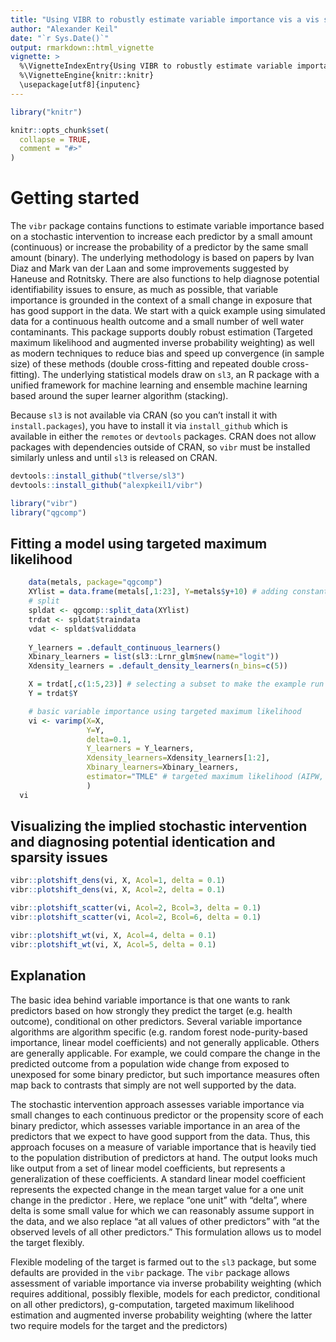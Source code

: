 ```yaml
---
title: "Using VIBR to robustly estimate variable importance vis a vis stochastic interventions"
author: "Alexander Keil"
date: "`r Sys.Date()`"
output: rmarkdown::html_vignette
vignette: >
  %\VignetteIndexEntry{Using VIBR to robustly estimate variable importance vis a vis stochastic interventions}
  %\VignetteEngine{knitr::knitr}
  \usepackage[utf8]{inputenc}
---
```


```r
library("knitr")
```

```r
knitr::opts_chunk$set(
  collapse = TRUE,
  comment = "#>"
)
```

# Getting started
The `vibr` package contains functions to estimate variable importance based on a stochastic intervention to increase each predictor by a small amount (continuous) or increase the probability of a predictor by the same small amount (binary). The underlying methodology is based on papers by Ivan Diaz and Mark van der Laan and some improvements suggested by Haneuse and Rotnitsky. There are also functions to help diagnose potential identifiability issues to ensure, as much as possible, that variable importance is grounded in the context of a small change in exposure that has good support in the data. We start with a quick example using simulated data for a continuous health outcome and a small number of well water contaminants. This package supports doubly robust estimation (Targeted maximum likelihood and augmented inverse probability weighting) as well as modern techniques to reduce bias and speed up convergence (in sample size) of these methods (double cross-fitting and repeated double cross-fitting). The underlying statistical models draw on `sl3`, an R package with a unified framework for machine learning and ensemble machine learning based around the super learner algorithm (stacking).

Because `sl3` is not available via CRAN (so you can't install it with `install.packages`), you have to install it via `install_github` which is available in either the `remotes` or `devtools` packages. CRAN does not allow packages with dependencies outside of CRAN, so `vibr` must be installed similarly unless and until `sl3` is released on CRAN.
```r
devtools::install_github("tlverse/sl3")
devtools::install_github("alexpkeil1/vibr")
```

```r
library("vibr")
library("qgcomp")

```


## Fitting a model using targeted maximum likelihood
```r
    data(metals, package="qgcomp")
    XYlist = data.frame(metals[,1:23], Y=metals$y+10) # adding constant to Y purely for illustration
    # split 
    spldat <- qgcomp::split_data(XYlist)
    trdat <- spldat$traindata
    vdat <- spldat$validdata
    
    Y_learners = .default_continuous_learners()
    Xbinary_learners = list(sl3::Lrnr_glm$new(name="logit"))
    Xdensity_learners = .default_density_learners(n_bins=c(5))

    X = trdat[,c(1:5,23)] # selecting a subset to make the example run faster
    Y = trdat$Y

    # basic variable importance using targeted maximum likelihood
    vi <- varimp(X=X, 
                 Y=Y, 
                 delta=0.1, 
                 Y_learners = Y_learners,
                 Xdensity_learners=Xdensity_learners[1:2],
                 Xbinary_learners=Xbinary_learners,
                 estimator="TMLE" # targeted maximum likelihood (AIPW, GCOMP. IPW and cross-vit versions of these are all available)
                 )
  vi
```
## Visualizing the implied stochastic intervention and diagnosing potential identication and sparsity issues

```r
vibr::plotshift_dens(vi, X, Acol=1, delta = 0.1)
vibr::plotshift_dens(vi, X, Acol=2, delta = 0.1)
```


```r
vibr::plotshift_scatter(vi, Acol=2, Bcol=3, delta = 0.1)
vibr::plotshift_scatter(vi, Acol=2, Bcol=6, delta = 0.1)
```

```r
vibr::plotshift_wt(vi, X, Acol=4, delta = 0.1)
vibr::plotshift_wt(vi, X, Acol=5, delta = 0.1)
```
## Explanation

The basic idea behind variable importance is that one wants to rank predictors based on how strongly they predict the target (e.g. health outcome), conditional on other predictors. Several variable importance algorithms are algorithm specific (e.g. random forest node-purity-based importance, linear model coefficients) and not generally applicable. Others are generally applicable. For example, we could compare the change in the predicted outcome from a population wide change from exposed to unexposed for some binary predictor, but such importance measures often map back to contrasts that simply are not well supported by the data. 

The stochastic intervention approach assesses variable importance via small changes to each continuous predictor or the propensity score of each binary predictor, which assesses variable importance in an area of the predictors that we expect to have good support from the data. Thus, this approach focuses on a measure of variable importance that is heavily tied to the population distribution of predictors at hand. The output looks much like output from a set of linear model coefficients, but represents a generalization of these coefficients. A standard linear model coefficient represents the expected change in the mean target value for a one unit change in the predictor <at all values of other predictors>. Here, we replace "one unit" with "delta", where delta is some small value for which we can reasonably assume support in the data, and we also replace "at all values of other predictors" with "at the observed levels of all other predictors." This formulation allows us to model the target flexibly.

Flexible modeling of the target is farmed out to the `sl3` package, but some defaults are provided in the `vibr` package. The `vibr` package allows assessment of variable importance via inverse probability weighting (which requires additional, possibly flexible, models for each predictor, conditional on all other predictors), g-computation, targeted maximum likelihood estimation and augmented inverse probability weighting (where the latter two require models for the target and the predictors)

